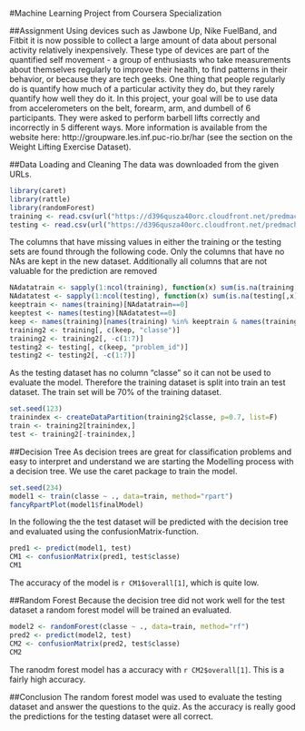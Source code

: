 #Machine Learning Project from Coursera Specialization


##Assignment
Using devices such as Jawbone Up, Nike FuelBand, and Fitbit it is now possible to collect a large amount of data about personal activity relatively inexpensively. These type of devices are part of the quantified self movement - a group of enthusiasts who take measurements about themselves regularly to improve their health, to find patterns in their behavior, or because they are tech geeks. One thing that people regularly do is quantify how much of a particular activity they do, but they rarely quantify how well they do it. In this project, your goal will be to use data from accelerometers on the belt, forearm, arm, and dumbell of 6 participants. They were asked to perform barbell lifts correctly and incorrectly in 5 different ways. More information is available from the website here: http://groupware.les.inf.puc-rio.br/har (see the section on the Weight Lifting Exercise Dataset). 

##Data Loading and Cleaning
The data was downloaded from the given URLs.
```{r}
library(caret)
library(rattle)
library(randomForest)
training <- read.csv(url("https://d396qusza40orc.cloudfront.net/predmachlearn/pml-training.csv"))
testing <- read.csv(url("https://d396qusza40orc.cloudfront.net/predmachlearn/pml-testing.csv"))
```
The columns that have missing values in either the training or the testing sets are found through the following code. Only the columns that have no NAs are kept in the new dataset. Additionally all columns that are not valuable for the prediction are removed
```{r}
NAdatatrain <- sapply(1:ncol(training), function(x) sum(is.na(training[,x])))
NAdatatest <- sapply(1:ncol(testing), function(x) sum(is.na(testing[,x])))
keeptrain <- names(training)[NAdatatrain==0]
keeptest <- names(testing)[NAdatatest==0]
keep <- names(training)[names(training) %in% keeptrain & names(training) %in% keeptest]
training2 <- training[, c(keep, "classe")]
training2 <- training2[, -c(1:7)]
testing2 <- testing[, c(keep, "problem_id")]
testing2 <- testing2[, -c(1:7)]
```
As the testing dataset has no column "classe" so it can not be used to evaluate the model. Therefore the training dataset is split into train an test dataset. The train set will be 70% of the training dataset.
```{r}
set.seed(123)
trainindex <- createDataPartition(training2$classe, p=0.7, list=F)
train <- training2[trainindex,]
test <- training2[-trainindex,]
```

##Decision Tree
As decision trees are great for classification problems and easy to interpret and understand we are starting the Modelling process with a decision tree.
We use the caret package to train the model.
```{r}
set.seed(234)
model1 <- train(classe ~ ., data=train, method="rpart")
fancyRpartPlot(model1$finalModel)
```
     
In the following the the test dataset will be predicted with the decision tree and evaluated using the confusionMatrix-function.
```{r}
pred1 <- predict(model1, test)
CM1 <- confusionMatrix(pred1, test$classe)
CM1
```
The accuracy of the model is `r CM1$overall[1]`, which is quite low.

##Random Forest
Because the decision tree did not work well for the test dataset a random forest model will be trained an evaluated.
```{r}
model2 <- randomForest(classe ~ ., data=train, method="rf")
pred2 <- predict(model2, test)
CM2 <- confusionMatrix(pred2, test$classe)
CM2
```
The ranodm forest model has a accuracy with `r CM2$overall[1]`. This is a fairly high accuracy.

##Conclusion
The random forest model was used to evaluate the testing dataset and answer the questions to the quiz. As the accuracy is really good the predictions for the testing dataset were all correct.